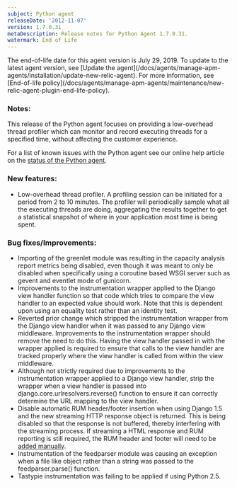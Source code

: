 ```yaml
---
subject: Python agent
releaseDate: '2012-11-07'
version: 1.7.0.31
metaDescription: Release notes for Python Agent 1.7.0.31.
watermark: End of Life
---
```


<Callout variant="important">
  The end-of-life date for this agent version is July 29, 2019. To update to the latest agent version, see [Update the agent](/docs/agents/manage-apm-agents/installation/update-new-relic-agent). For more information, see [End-of-life policy](/docs/agents/manage-apm-agents/maintenance/new-relic-agent-plugin-end-life-policy).
</Callout>

### Notes:

This release of the Python agent focuses on providing a low-overhead thread profiler which can monitor and record executing threads for a specified time, without affecting the customer experience.

For a list of known issues with the Python agent see our online help article on the [status of the Python agent](https://newrelic.com/docs/python/status-of-python-agent).

### New features:

* Low-overhead thread profiler. A profiling session can be initiated for a period from 2 to 10 minutes. The profiler will periodically sample what all the executing threads are doing, aggregating the results together to get a statistical snapshot of where in your application most time is being spent.

### Bug fixes/Improvements:

* Importing of the greenlet module was resulting in the capacity analysis report metrics being disabled, even though it was meant to only be disabled when specifically using a coroutine based WSGI server such as gevent and eventlet mode of gunicorn.
* Improvements to the instrumentation wrapper applied to the Django view handler function so that code which tries to compare the view handler to an expected value should work. Note that this is dependent upon using an equality test rather than an identity test.
* Reverted prior change which stripped the instrumentation wrapper from the Django view handler when it was passed to any Django view middleware. Improvements to the instrumentation wrapper should remove the need to do this. Having the view handler passed in with the wrapper applied is required to ensure that calls to the view handler are tracked properly where the view handler is called from within the view middleware.
* Although not strictly required due to improvements to the instrumentation wrapper applied to a Django view handler, strip the wrapper when a view handler is passed into django.core.urlresolvers.reverse() function to ensure it can correctly determine the URL mapping to the view handler.
* Disable automatic RUM header/footer insertion when using Django 1.5 and the new streaming HTTP response object is returned. This is being disabled so that the response is not buffered, thereby interfering with the streaming process. If streaming a HTML response and RUM reporting is still required, the RUM header and footer will need to be [added manually](https://newrelic.com/docs/python/real-user-monitoring-in-python).
* Instrumentation of the feedparser module was causing an exception when a file like object rather than a string was passed to the feedparser.parse() function.
* Tastypie instrumentation was failing to be applied if using Python 2.5.
